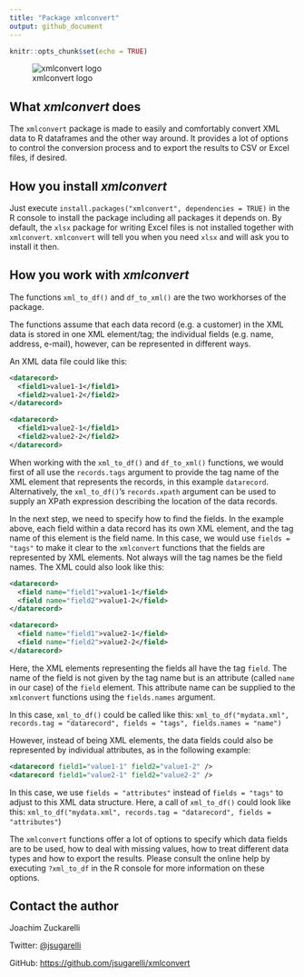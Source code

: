 ```yaml
---
title: "Package xmlconvert"
output: github_document
---
```


```r
knitr::opts_chunk$set(echo = TRUE)
```

![xmlconvert logo](man/figures/xmlconvert.png)

## What *xmlconvert* does

The `xmlconvert` package is made to easily and comfortably convert XML data to R dataframes and the other way around. It provides a lot of options to control the conversion process and to export the results to CSV or Excel files, if desired. 


## How you install *xmlconvert*

Just execute `install.packages("xmlconvert", dependencies = TRUE)` in the R console to install the package including all packages it depends on. By default, the `xlsx` package for writing Excel files is not installed together with `xmlconvert`. `xmlconvert` will tell you when you need `xlsx` and will ask you to install it then.


## How you work with *xmlconvert*

The functions `xml_to_df()` and `df_to_xml()` are the two workhorses of the package. 

The functions assume that each data record (e.g. a customer) in the XML data is stored in one XML element/tag; the individual fields (e.g. name, address, e-mail), however, can be represented in different ways.

An XML data file could like this:

```xml
<datarecord>
  <field1>value1-1</field1>
  <field2>value1-2</field2>
</datarecord>

<datarecord>
  <field1>value2-1</field1>
  <field2>value2-2</field2>
</datarecord>
```

When working with the `xml_to_df()` and `df_to_xml()` functions, we would first of all use the `records.tags` argument to provide the tag name of the XML element that represents the records, in this example `datarecord`. Alternatively, the `xml_to_df()`'s `records.xpath` argument can be used to supply an XPath expression describing the location of the data records.

In the next step, we need to specify how to find the fields. In the example above, each field within a data record has its own XML element, and the tag name of this element is the field name. In this case, we would use `fields = "tags"` to make it clear to the `xmlconvert` functions that the fields are represented by XML elements. Not always will the tag names be the field names. The XML could also look like this:

```xml
<datarecord>
  <field name="field1">value1-1</field>
  <field name="field2">value1-2</field>
</datarecord>

<datarecord>
  <field name="field1">value2-1</field>
  <field name="field2">value2-2</field>
</datarecord>
```
Here, the XML elements representing the fields all have the tag `field`. The name of the field is not given by the tag name but is an attribute (called `name` in our case) of the `field` element. This attribute name can be supplied to the `xmlconvert` functions using the `fields.names` argument.

In this case,  `xml_to_df()` could be called like this:
`xml_to_df("mydata.xml", records.tag = "datarecord", fields = "tags", fields.names = "name")`

However, instead of being XML elements, the data fields could also be represented by individual attributes, as in the following example:
```xml
<datarecord field1="value1-1" field2="value1-2" />
<datarecord field1="value2-1" field2="value2-2" />
```

In this case, we use `fields = "attributes"` instead of `fields = "tags"` to adjust to this XML data structure. Here, a call of `xml_to_df()` could look like this:
`xml_to_df("mydata.xml", records.tag = "datarecord", fields = "attributes"`)

The `xmlconvert` functions offer a lot of options to specify which data fields are to be used, how to deal with missing values, how to treat different data types and how to export the results. Please consult the online help by executing  `?xml_to_df` in the R console for more information on these options.


## Contact the author

Joachim Zuckarelli

Twitter: [@jsugarelli](https://twitter.com/jsugarelli)

GitHub: [https://github.com/jsugarelli/xmlconvert](https://github.com/jsugarelli/xmlconvert)
